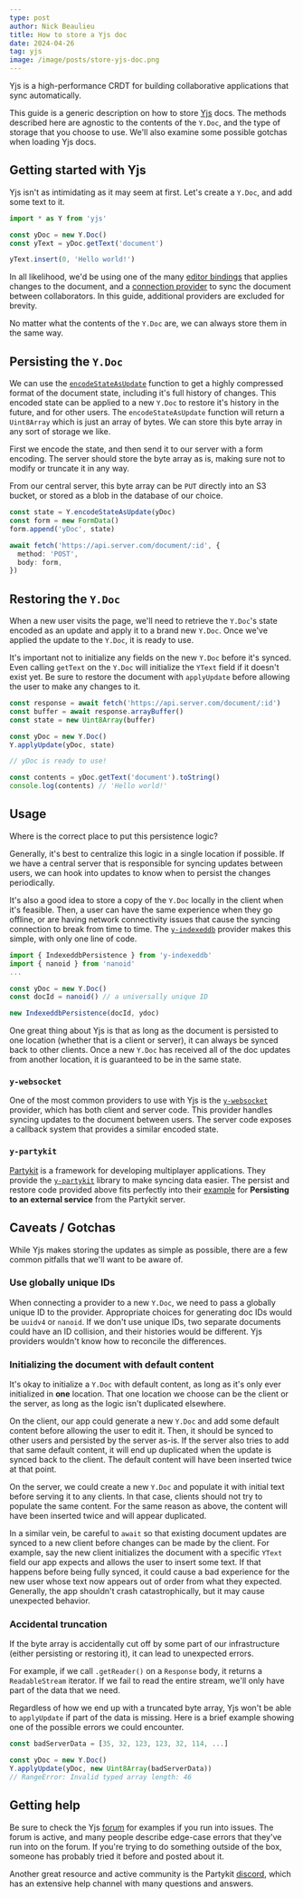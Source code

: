 ```yaml
---
type: post
author: Nick Beaulieu
title: How to store a Yjs doc
date: 2024-04-26
tag: yjs
image: /image/posts/store-yjs-doc.png
---
```


Yjs is a high-performance CRDT for building collaborative applications that sync automatically.

This guide is a generic description on how to store [Yjs](https://docs.yjs.dev/) docs. The methods described here are agnostic to the contents of the `Y.Doc`, and the type of storage that you choose to use. We'll also examine some possible gotchas when loading Yjs docs.

## Getting started with Yjs

Yjs isn't as intimidating as it may seem at first. Let's create a `Y.Doc`, and add some text to it.

```ts
import * as Y from 'yjs'

const yDoc = new Y.Doc()
const yText = yDoc.getText('document')

yText.insert(0, 'Hello world!')
```

In all likelihood, we'd be using one of the many [editor bindings](https://docs.yjs.dev/ecosystem/editor-bindings) that applies changes to the document, and a [connection provider](https://docs.yjs.dev/ecosystem/connection-provider) to sync the document between collaborators. In this guide, additional providers are excluded for brevity.

No matter what the contents of the `Y.Doc` are, we can always store them in the same way.

## Persisting the `Y.Doc`

We can use the [`encodeStateAsUpdate`](https://docs.yjs.dev/api/document-updates#update-api) function to get a highly compressed format of the document state, including it's full history of changes. This encoded state can be applied to a new `Y.Doc` to restore it's history in the future, and for other users. The `encodeStateAsUpdate` function will return a `Uint8Array` which is just an array of bytes. We can store this byte array in any sort of storage we like.

First we encode the state, and then send it to our server with a form encoding. The server should store the byte array as is, making sure not to modify or truncate it in any way.

From our central server, this byte array can be `PUT` directly into an S3 bucket, or stored as a blob in the database of our choice.

```ts
const state = Y.encodeStateAsUpdate(yDoc)
const form = new FormData()
form.append('yDoc', state)

await fetch('https://api.server.com/document/:id', {
  method: 'POST',
  body: form,
})
```

## Restoring the `Y.Doc`

When a new user visits the page, we'll need to retrieve the `Y.Doc`'s state encoded as an update and apply it to a brand new `Y.Doc`. Once we've applied the update to the `Y.Doc`, it is ready to use.

It's important not to initialize any fields on the new `Y.Doc` before it's synced. Even calling `getText` on the `Y.Doc` will initialize the `YText` field if it doesn't exist yet. Be sure to restore the document with `applyUpdate` before allowing the user to make any changes to it.

```ts
const response = await fetch('https://api.server.com/document/:id')
const buffer = await response.arrayBuffer()
const state = new Uint8Array(buffer)

const yDoc = new Y.Doc()
Y.applyUpdate(yDoc, state)

// yDoc is ready to use!

const contents = yDoc.getText('document').toString()
console.log(contents) // 'Hello world!'
```

## Usage

Where is the correct place to put this persistence logic?

Generally, it's best to centralize this logic in a single location if possible. If we have a central server that is responsible for syncing updates between users, we can hook into updates to know when to persist the changes periodically.

It's also a good idea to store a copy of the `Y.Doc` locally in the client when it's feasible. Then, a user can have the same experience when they go offline, or are having network connectivity issues that cause the syncing connection to break from time to time. The [`y-indexeddb`](https://docs.yjs.dev/ecosystem/database-provider/y-indexeddb) provider makes this simple, with only one line of code.

```ts
import { IndexeddbPersistence } from 'y-indexeddb'
import { nanoid } from 'nanoid'
...

const yDoc = new Y.Doc()
const docId = nanoid() // a universally unique ID

new IndexeddbPersistence(docId, ydoc)
```

One great thing about Yjs is that as long as the document is persisted to one location (whether that is a client or server), it can always be synced back to other clients. Once a new `Y.Doc` has received all of the doc updates from another location, it is guaranteed to be in the same state.

### `y-websocket`

One of the most common providers to use with Yjs is the [`y-websocket`](https://docs.yjs.dev/ecosystem/connection-provider/y-websocket) provider, which has both client and server code. This provider handles syncing updates to the document between users. The server code exposes a callback system that provides a similar encoded state.

### `y-partykit`

[Partykit](https://www.partykit.io/) is a framework for developing multiplayer applications. They provide the [`y-partykit`](https://docs.partykit.io/reference/y-partykit-api/) library to make syncing data easier. The persist and restore code provided above fits perfectly into their [example](https://docs.partykit.io/reference/y-partykit-api/#persistence) for **Persisting to an external service** from the Partykit server.

## Caveats / Gotchas

While Yjs makes storing the updates as simple as possible, there are a few common pitfalls that we'll want to be aware of.

### Use globally unique IDs

When connecting a provider to a new `Y.Doc`, we need to pass a globally unique ID to the provider. Appropriate choices for generating doc IDs would be `uuidv4` or `nanoid`. If we don't use unique IDs, two separate documents could have an ID collision, and their histories would be different. Yjs providers wouldn't know how to reconcile the differences.

### Initializing the document with default content

It's okay to initialize a `Y.Doc` with default content, as long as it's only ever initialized in **one** location. That one location we choose can be the client or the server, as long as the logic isn't duplicated elsewhere.

On the client, our app could generate a new `Y.Doc` and add some default content before allowing the user to edit it. Then, it should be synced to other users and persisted by the server as-is. If the server also tries to add that same default content, it will end up duplicated when the update is synced back to the client. The default content will have been inserted twice at that point.

On the server, we could create a new `Y.Doc` and populate it with initial text before serving it to any clients. In that case, clients should not try to populate the same content. For the same reason as above, the content will have been inserted twice and will appear duplicated.

In a similar vein, be careful to `await` so that existing document updates are synced to a new client before changes can be made by the client. For example, say the new client initializes the document with a specific `YText` field our app expects and allows the user to insert some text. If that happens before being fully synced, it could cause a bad experience for the new user whose text now appears out of order from what they expected. Generally, the app shouldn't crash catastrophically, but it may cause unexpected behavior.

### Accidental truncation

If the byte array is accidentally cut off by some part of our infrastructure (either persisting or restoring it), it can lead to unexpected errors.

For example, if we call `.getReader()` on a `Response` body, it returns a `ReadableStream` iterator. If we fail to read the entire stream, we'll only have part of the data that we need.

Regardless of how we end up with a truncated byte array, Yjs won't be able to `applyUpdate` if part of the data is missing. Here is a brief example showing one of the possible errors we could encounter.

```ts
const badServerData = [35, 32, 123, 123, 32, 114, ...]

const yDoc = new Y.Doc()
Y.applyUpdate(yDoc, new Uint8Array(badServerData))
// RangeError: Invalid typed array length: 46
```

## Getting help

Be sure to check the Yjs [forum](https://discuss.yjs.dev/) for examples if you run into issues. The forum is active, and many people describe edge-case errors that they've run into on the forum. If you're trying to do something outside of the box, someone has probably tried it before and posted about it.

Another great resource and active community is the Partykit [discord](https://discord.gg/KDZb7J4uxJ), which has an extensive help channel with many questions and answers.
